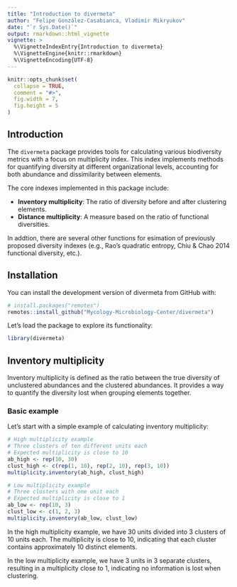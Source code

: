 ```yaml
---
title: "Introduction to divermeta"
author: "Felipe González-Casabianca, Vladimir Mikryukov"
date: "`r Sys.Date()`"
output: rmarkdown::html_vignette
vignette: >
  %\VignetteIndexEntry{Introduction to divermeta}
  %\VignetteEngine{knitr::rmarkdown}
  %\VignetteEncoding{UTF-8}
---
```


```r
knitr::opts_chunk$set(
  collapse = TRUE,
  comment = "#>",
  fig.width = 7,
  fig.height = 5
)
```

## Introduction

The `divermeta` package provides tools for calculating various biodiversity metrics with a focus on multiplicity index. 
This index implements methods for quantifying diversity at different organizational levels, accounting for both abundance and dissimilarity between elements.

The core indexes implemented in this package include:

* **Inventory multiplicity**: The ratio of diversity before and after clustering elements.
* **Distance multiplicity**: A measure based on the ratio of functional diversities.

In addtion, there are several other functions for esimation of previously proposed diversity indexes 
(e.g., Rao's quadratic entropy, Chiu & Chao 2014 functional diversity, etc.).

## Installation

You can install the development version of divermeta from GitHub with:

```r
# install.packages("remotes")
remotes::install_github("Mycology-Microbiology-Center/divermeta")
```

Let's load the package to explore its functionality:

```r
library(divermeta)
```

## Inventory multiplicity

Inventory multiplicity is defined as the ratio between the true diversity of unclustered abundances and the clustered abundances. 
It provides a way to quantify the diversity lost when grouping elements together.

### Basic example

Let's start with a simple example of calculating inventory multiplicity:

```r
# High multiplicity example
# Three clusters of ten different units each
# Expected multiplicity is close to 10
ab_high <- rep(10, 30)
clust_high <- c(rep(1, 10), rep(2, 10), rep(3, 10))
multiplicity.inventory(ab_high, clust_high)

# Low multiplicity example
# Three clusters with one unit each
# Expected multiplicity is close to 1
ab_low <- rep(10, 3)
clust_low <- c(1, 2, 3)
multiplicity.inventory(ab_low, clust_low)
```

In the high multiplicity example, we have 30 units divided into 3 clusters of 10 units each. 
The multiplicity is close to 10, indicating that each cluster contains approximately 10 distinct elements.

In the low multiplicity example, we have 3 units in 3 separate clusters, 
resulting in a multiplicity close to 1, indicating no information is lost when clustering.


